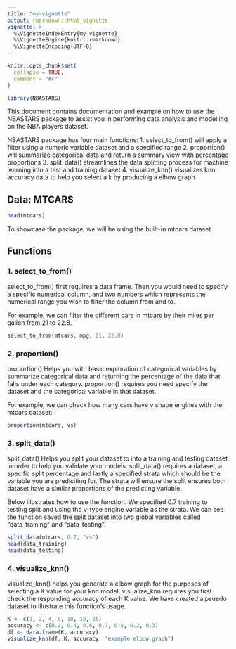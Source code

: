 ```yaml
---
title: "my-vignette"
output: rmarkdown::html_vignette
vignette: >
  %\VignetteIndexEntry{my-vignette}
  %\VignetteEngine{knitr::rmarkdown}
  %\VignetteEncoding{UTF-8}
---
```


```r
knitr::opts_chunk$set(
  collapse = TRUE,
  comment = "#>"
)
```

```r
library(NBASTARS)
```

This document contains documentation and example on how to use the NBASTARS package to assist you in performing data analysis and modelling on the NBA players dataset.

NBASTARS package has four main functions:
1. select_to_from() will apply a filter using a numeric variable dataset and a specified range
2. proportion() will summarize categorical data and return a summary view with percentage proportions
3. split_data() streamlines the data splitting process for machine learning into a test and training dataset
4. visualize_knn() visualizes knn accuracy data to help you select a k by producing a elbow graph

## Data: MTCARS

```r
head(mtcars)
```
To showcase the package, we will be using the built-in mtcars dataset

## Functions

### 1. select_to_from()
select_to_from() first requires a data frame. Then you would need to specify a specific numerical column, and two numbers which represents the numerical range you wish to filter the column from and to.

For example, we can filter the different cars in mtcars by their miles per gallon from 21 to 22.8.
```r
select_to_from(mtcars, mpg, 21, 22.8)
```
### 2. proportion()
proportion() Helps you with basic exploration of categorical variables by summarize categorical data and returning the percentage of the data that falls under each category. proportion() requires you need specify the dataset and the categorical variable in that dataset.

For example, we can check how many cars have v shape engines with the mtcars dataset:
```r
proportion(mtcars, vs)
```
### 3. split_data()
split_data() Helps you split your dataset to into a training and testing dataset in order to help you validate your models. split_data() requires a dataset, a specific split percentage and lastly a specified strata which should be the variable you are prediciting for. The strata will ensure the split ensures both dataset have a similar proportions of the predicting variable.

Below illustrates how to use the function. We specified 0.7 training to testing split and using the v-type engine variable as the strata. We can see the function saved the split dataset into two global variables called "data_training" and "data_testing".
```r
split_data(mtcars, 0.7, "vs")
head(data_training)
head(data_testing)
```

### 4. visualize_knn()
visualize_knn() helps you generate a elbow graph for the purposes of selecting a K value for your knn model. visualize_knn requires you first check the responding accuracy of each K value. We have created a psuedo dataset to illustrate this function's usage.
```r
K <- c(1, 2, 4, 5, 10, 18, 25)
accuracy <- c(0.2, 0.4, 0.6, 0.7, 0.4, 0.2, 0.3)
df <- data.frame(K, accuracy)
visualize_knn(df, K, accuracy, "example elbow graph")
```
